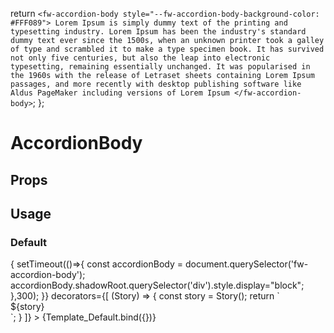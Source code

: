 
  return `<fw-accordion-body style="--fw-accordion-body-background-color: #FFF089">
                  Lorem Ipsum is simply dummy text of the printing and typesetting industry.
                  Lorem Ipsum has been the industry's standard dummy text ever since the
                  1500s, when an unknown printer took a galley of type and scrambled it to
                  make a type specimen book. It has survived not only five centuries, but also
                  the leap into electronic typesetting, remaining essentially unchanged. It
                  was popularised in the 1960s with the release of Letraset sheets containing
                  Lorem Ipsum passages, and more recently with desktop publishing software
                  like Aldus PageMaker including versions of Lorem Ipsum
          </fw-accordion-body>`;
};

# AccordionBody

<Meta
  title='AccordionBody'
  component='fw-accordion-body'
/>

## Props 

<Props of="fw-accordion-body"/>

## Usage

### Default
<Preview>
  <Story 
    name='Default'
    play={ async ({ canvasElement }) => {
        setTimeout(()=>{
          const accordionBody =  document.querySelector('fw-accordion-body');
          accordionBody.shadowRoot.querySelector('div').style.display="block";
        },300);
    }}
    decorators={[
      (Story) => {
        const story = Story();
        return `<div>${story}</div>`;
      }
    ]}
  >
    {Template_Default.bind({})}
  </Story>
</Preview>

